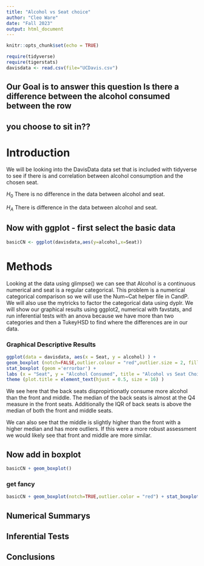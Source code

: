 ```yaml
---
title: "Alcohol vs Seat choice"
author: "Cleo Ware"
date: "Fall 2023"
output: html_document
---
```


```r
knitr::opts_chunk$set(echo = TRUE)
```

```r
require(tidyverse)
require(tigerstats)
davisdata <- read.csv(file="UCDavis.csv")
```
## Our Goal is to answer this question Is there a difference between the alcohol consumed between the row
## you choose to sit in??

# Introduction

We will be looking into the DavisData data set that is included with tidyverse to see if there is and correlation between alcohol consumption and the chosen seat.  

$H_0$ There is no difference in the data between alcohol and seat.

$H_A$ There is difference in the data between alcohol and seat.



## Now with ggplot - first select the basic data

```r
basicCN <- ggplot(davisdata,aes(y=alcohol,x=Seat))
```

# Methods

Looking at the data using glimpse() we can see that Alcohol is a continuous numerical and seat is a regular categorical. This problem is a numerical categorical comparison so we will use the Num~Cat helper file in CandP. We will also use the mytricks to factor the categorical data using dyplr. We will show our graphical results using ggplot2, numerical with favstats, and run inferential tests with an anova because we have more than two categories and then a TukeyHSD to find where the differences are in our data.


### Graphical Descriptive Results

``` r
ggplot(data = davisdata, aes(x = Seat, y = alcohol) ) +
geom_boxplot (notch=FALSE,outlier.colour = "red",outlier.size = 2, fill = "darkgray") +
stat_boxplot (geom ='errorbar') +
labs (x = "Seat", y = "Alcohol Consumed", title = "Alcohol vs Seat Choice") +
theme (plot.title = element_text(hjust = 0.5, size = 16) )
```

We see here that the back seats dispropirtionatly consume more alcohol than the front and middle. The median of the back seats is almost at the Q4 measure in the front seats. Additionally the IQR of back seats is above the median of both the front and middle seats.

We can also see that the middle is slightly higher than the front with a higher median and has more outliers. If this were a more robust assessment we would likely see that front and middle are more similar.


## Now add in boxplot

```r
basicCN + geom_boxplot()
```
  
  
### get fancy  

```r
basicCN + geom_boxplot(notch=TRUE,outlier.color = "red") + stat_boxplot(geom ='errorbar') + labs(title="Fancy notch boxplot \n with 2 lines")
```

## Numerical Summarys 

## Inferential Tests

## Conclusions


